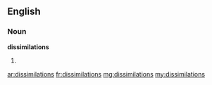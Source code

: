 ==English==

===Noun===
'''dissimilations'''

# {{plural of|dissimilation}}

[[ar:dissimilations]]
[[fr:dissimilations]]
[[mg:dissimilations]]
[[my:dissimilations]]